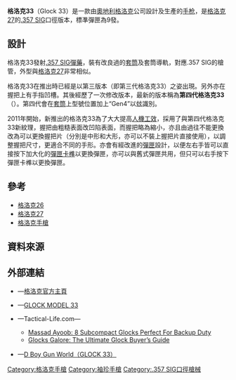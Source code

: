 {{noteTA
|G1=軍事
|G2=長度單位
|G3=Firearms
}}
{{Infobox Weapon
|name= '''格洛克33'''<ref name="specs">[http://www.glock.com/english/glock33_tech.htm Glock.com的格洛克33技術資料] {{webarchive|url=https://web.archive.org/web/20130719053008/http://glock.com/english/glock33_tech.htm |date=2013-07-19 }}</ref>
|image= File:Glock33 big.jpg
|image_size= 300px
|caption= 第三代格洛克33（3rd generation Glock 33）
|origin= {{flagcountry|Austria}}
|type= [[半自動手槍|半自動手槍]]
<!-- Type selection -->
|is_ranged= yes
|is_bladed= 
|is_explosive= 
|is_artillery= 
|is_vehicle=
|is_misslie= 
|is_UK= 
<!-- Service history -->
|service= 
|used_by= 
|wars= 
<!-- Production history -->
|designer= {{Link-en|格斯通·格洛克|Gaston Glock}}
|design_date= 1995年
|manufacturer= [[格洛克|格洛克]]
|unit_cost= 
|production_date= 1996年—
|number= 
|variants= 
<!-- General specifications -->
|spec_label= 
|weight= <div class="NavFrame collapsed" style="color: black; background-color: #FFFFFF; margin: 0 auto; padding: 0 10px; text-align: left;"><div class="NavHead" style="background-color: #FFFFFF; margin: 0 auto; padding: 0 10px; font-weight:normal;"></div><div class="NavContent" style="background-color: #FFFFFF; margin: 0 auto; padding: 0 10px;">
* 第三代格洛克33：
** 空槍：620[[克|克]]／21.89[[盎司|盎司]]
** 上彈：755克／26.65盎司
* 第四代格洛克33：
** 空槍：620克／21.89盎司
** 上彈：755克／26.65盎司
</div>
</div>
|length= <div class="NavFrame collapsed" style="color: black; background-color: #FFFFFF; margin: 0 auto; padding: 0 10px; text-align: left;"><div class="NavHead" style="background-color: #FFFFFF; margin: 0 auto; padding: 0 10px; font-weight:normal;"></div><div class="NavContent" style="background-color: #FFFFFF; margin: 0 auto; padding: 0 10px;">
* 第三代格洛克33：165[[毫米|毫米]]／6.49[[英寸|英寸]]
* 第四代格洛克33：163毫米／6.42英吋
</div>
</div>
|part_length= 87毫米／3.43英寸
|width= 30毫米／1.18英寸
|height= <div class="NavFrame collapsed" style="color: black; background-color: #FFFFFF; margin: 0 auto; padding: 0 10px; text-align: left;"><div class="NavHead" style="background-color: #FFFFFF; margin: 0 auto; padding: 0 10px; font-weight:normal;"></div><div class="NavContent" style="background-color: #FFFFFF; margin: 0 auto; padding: 0 10px;">
* 包括彈匣和[[機械瞄具|機械瞄具]]：106毫米／4.17英吋
* [[槍管|槍管]]：32毫米／1.26英吋
</div>
</div>
|diameter= 
|crew= 
<!-- Ranged weapon specifications --> 
|cartridge= [[.357_SIG|.357 SIG]]
|caliber= 9毫米（.357英吋）
|barrels= 1根，[[膛線|膛線]]纏距：250毫米／9.84英吋，{{Link-en|多邊形膛線|Polygonal rifling}}，右旋，無[[槍口|槍口]]裝置
|action= <div class="NavFrame collapsed" style="color: black; background-color: #FFFFFF; margin: 0 auto; padding: 0 10px; text-align: left;"><div class="NavHead" style="background-color: #FFFFFF; margin: 0 auto; padding: 0 10px; font-weight:normal;"></div><div class="NavContent" style="background-color: #FFFFFF; margin: 0 auto; padding: 0 10px;">
* [[後座作用|槍管短行程後座作用]]
* 擊鐵平移式
*  {{tsl|en|Safe action|安全機動}}
</div>
</div>
|mode= {{Link-en|半自動槍械|Semi-automatic firearm|半自動}}
|rate= 
|velocity= 
|range= 
|max_range= 
|feed= 	9／11／13／15／17發[[彈匣|彈匣]]
|sights= [[機械瞄具|機械瞄具]]：前方[[照準器|準星]]及後方缺口式[[照門|照門]]<br />瞄準基線：137毫米（5.39英吋）
<!-- 火炮規格 -->
|breech= 
|recoil= 
|carriage= 
|elevation= 
|traverse= 
<!-- 刃器規格 --> 
|blade_type= 
|hilt_type= 
|sheath_type= 
|head_type= 
|haft_type= 
<!-- 爆炸物內填炸藥規格 --> 
|filling= 
|filling_weight= 
|detonation= 
|yield= 
<!-- 車輛/飛彈規格 -->
|armour= 
|primary_armament= 
|secondary_arament= 
|engine= 
|engine_power= 
|transmission= 
|payload_capacity= 
|fuel_capacity= 
|pw_ratio= 
|suspension= 
|clearance= 
|vehicle_range= 
|speed= 
|guidance= 
|steering= 
<!-- Missiles only -->
|wingspan= 
|propellant= 
|ceiling= 
|altitude= 
|depth= 
|boost= 
|accuracy= 
|launch_platform= 
|transport= 
}}

'''格洛克33'''（Glock 33）是一款由[[奧地利|奧地利]][[格洛克|格洛克]]公司設計及生產的[[手枪|手枪]]，是[[格洛克27|格洛克27]]的[[.357_SIG|.357 SIG]]口徑版本，標凖彈匣為9發。

== 設計 ==
格洛克33發射[[.357_SIG|.357 SIG]][[彈藥|彈藥]]，裝有改良過的[[手槍套筒|套筒]]及套筒導軌，對應.357 SIG的槍管，外型與[[格洛克27|格洛克27]]非常相似。

格洛克33在推出時已經是以第三版本（即第三代格洛克33）之姿出現。另外亦在握把上有手指凹槽。其後經歷了一次修改版本，最新的版本稱為'''第四代格洛克33'''（{{Lang-en|4th generation Glock 33}}）。第四代會在[[手枪套筒|套筒]]上型號位置加上“Gen4”以玆識別。

2011年開始，新推出的格洛克33為了大大提高[[人因工程学|人機工效]]，採用了與第四代格洛克33新紋理，握把由粗糙表面改凹陷表面，而握把略為縮小，亦且由過往不能更換改為可以更換握把片（分別是中形和大形，亦可以不裝上握把片直接使用），以調整握把尺寸，更適合不同的手形。亦會有經改進的[[彈匣|彈匣]]設計，以便左右手皆可以直接按下加大化的[[彈匣卡榫|彈匣卡榫]]以更換彈匣，亦可以與舊式彈匣共用，但只可以右手按下彈匣卡榫以更換彈匣。<!-- [[手枪套筒|套筒]]內部的復進簧改為雙復進簧式設計，大大降低了後坐力和提高了全槍的壽命。為了適應雙復進簧式設計，套筒下的聚合物槍身前端部分較前一代略為加寬。-->

== 參考 ==
{{Commons and category|Glock#Glock 33|格洛克33|Glock 33}}
* [[格洛克26|格洛克26]]
* [[格洛克27|格洛克27]]
* [[格洛克手槍|格洛克手槍]]

== 資料來源 ==
{{Reflist}}

== 外部連結 ==
* {{en icon}}—[https://web.archive.org/web/20070317033919/http://www.glock.com/english/ 格洛克官方主頁]
* {{en icon}}—[http://www.remtek.com/arms/glock/model/357/33/index.htm GLOCK MODEL 33] {{Wayback|url=http://www.remtek.com/arms/glock/model/357/33/index.htm |date=20210118035808 }}
* {{en icon}}—Tactical-Life.com—
** [http://www.tactical-life.com/firearms/8-subcompact-glocks-backup/#ppma-g30 Massad Ayoob: 8 Subcompact Glocks Perfect For Backup Duty] {{Wayback|url=http://www.tactical-life.com/firearms/8-subcompact-glocks-backup/#ppma-g30 |date=20190616053038 }}
** [http://www.tactical-life.com/firearms/ultimate-glocks-buyers-guide/#gbg16-g33 Glocks Galore: The Ultimate Glock Buyer’s Guide] {{Wayback|url=http://www.tactical-life.com/firearms/ultimate-glocks-buyers-guide/#gbg16-g33 |date=20201204233156 }}
* {{zh-hans icon}}—[http://pewpewpew.work/austria/glock/33/33.htm D Boy Gun World（GLOCK 33）] {{Wayback|url=http://pewpewpew.work/austria/glock/33/33.htm |date=20210120154632 }}

{{Glock pistols}}
[[Category:格洛克手槍|Category:格洛克手槍]]
[[Category:袖珍手槍|Category:袖珍手槍]]
[[Category:.357_SIG口徑槍械|Category:.357 SIG口徑槍械]]